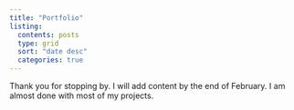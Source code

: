 ```yaml
---
title: "Portfolio"
listing: 
  contents: posts
  type: grid
  sort: "date desc"
  categories: true 
---
```


Thank you for stopping by. I will add content by the end of February. I am almost done with most of my projects.
